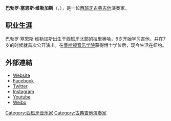 {{blpunsourced|time=2016-12-06T22:44:06+00:00}}
{{NoteTA
|1=zh-cn:阿兰胡埃斯协奏曲;zh-tw:阿蘭費斯協奏曲
}}
{{藝人
|type=演奏者
|姓名 = 巴勃罗·塞恩斯·维勒加斯
|圖片 = File:Pablo-Sáinz-Villegas.jpg
|國籍 = {{ESP}}
|出生日期 = {{Birth_date_and_age|1977|6|16}} 
|出生地點 = [[西班牙|西班牙]][[拉里奥哈_(西班牙)|拉里奥哈]]
|音樂類型 = [[古典音乐|古典音乐]]
|網站 = {{URL|www.pablosainzvillegas.com/ch}}
}}
'''巴勃罗·塞恩斯·维勒加斯'''（{{lang-es|Pablo Sainz Villegas}}，{{bd|1977年|6月16日|}}），是一位[[西班牙|西班牙]][[古典吉他|古典吉他]]演奏家。

== 职业生涯 ==
巴勃罗·塞恩斯·维勒加斯出生于西班牙北部的拉里奥哈，6岁开始学习吉他，并在7岁的时候就首次公开演出。在[[曼哈顿音乐学院|曼哈顿音乐学院]]获得博士学位后，现今生活在纽约。
== 外部連結 ==
* [http://www.pablosainzvillegas.com Website] {{Wayback|url=http://www.pablosainzvillegas.com/ |date=20210218092242 }}
* [http://www.facebook.com/psainzvillegas Facebook]
* [https://twitter.com/PVillegasGuitar Twitter]
* [https://www.instagram.com/pablospanishguitar Instagram]
* [http://www.youtube.com/pablosainzvillegas Youtube] {{Wayback|url=http://www.youtube.com/pablosainzvillegas |date=20131218082938 }}
* [http://www.weibo.com/pablosainzvillegas Weibo]

{{normdaten}}
{{DEFAULTSORT:Villegas}}
[[Category:西班牙音乐家|Category:西班牙音乐家]]
[[Category:古典吉他演奏家|Category:古典吉他演奏家]]